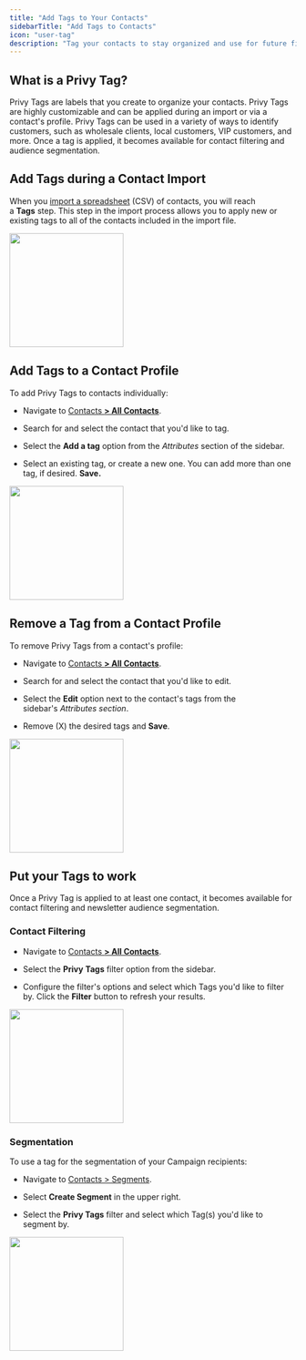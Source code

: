 ```yaml
---
title: "Add Tags to Your Contacts"
sidebarTitle: "Add Tags to Contacts"
icon: "user-tag"
description: "Tag your contacts to stay organized and use for future filtering and segmentation."
---
```


## What is a Privy Tag?

Privy Tags are labels that you create to organize your contacts. Privy Tags are highly customizable and can be applied during an import or via a contact's profile. Privy Tags can be used in a variety of ways to identify customers, such as wholesale clients, local customers, VIP customers, and more. Once a tag is applied, it becomes available for contact filtering and audience segmentation. 

## Add Tags during a Contact Import

When you [import a spreadsheet](https://s3.amazonaws.com/privy.com/support/example_privy_import.csv) (CSV) of contacts, you will reach a **Tags** step. This step in the import process allows you to apply new or existing tags to all of the contacts included in the import file. 

<img height="200" src="/images/contact-management/tags-step.png" />

## Add Tags to a Contact Profile

To add Privy Tags to contacts individually:

* Navigate to [Contacts **> All Contacts**](https://dashboard.privy.com/contacts). 

* Search for and select the contact that you'd like to tag. 

* Select the **Add a tag** option from the *Attributes* section of the sidebar. 

* Select an existing tag, or create a new one. You can add more than one tag, if desired. **Save.**

<img height="200" src="/images/contact-management/add-tag-manually.gif" />

## Remove a Tag from a Contact Profile

To remove Privy Tags from a contact's profile: 

* Navigate to [Contacts **> All Contacts**](https://dashboard.privy.com/contacts). 

* Search for and select the contact that you'd like to edit. 

* Select the **Edit** option next to the contact's tags from the sidebar's *Attributes section*. 

* Remove (X) the desired tags and **Save**. 

<img height="200" src="/images/contact-management/remove-tag.gif" />

## Put your Tags to work

Once a Privy Tag is applied to at least one contact, it becomes available for contact filtering and newsletter audience segmentation. 

### Contact Filtering

* Navigate to [Contacts **> All Contacts**](https://dashboard.privy.com/contacts). 

* Select the **Privy** **Tags** filter option from the sidebar.

* Configure the filter's options and select which Tags you'd like to filter by. Click the **Filter** button to refresh your results.

<img height="200" src="/images/contact-management/filter-contacts-by-tag.gif" />

### Segmentation

To use a tag for the segmentation of your Campaign recipients:

* Navigate to [Contacts > Segments](https://dashboard.privy.com/segments).

* Select **Create Segment** in the upper right.

* Select the **Privy Tags** filter and select which Tag(s) you'd like to segment by.

<img height="200" src="/images/contact-management/create-segment-with-tags.png" />